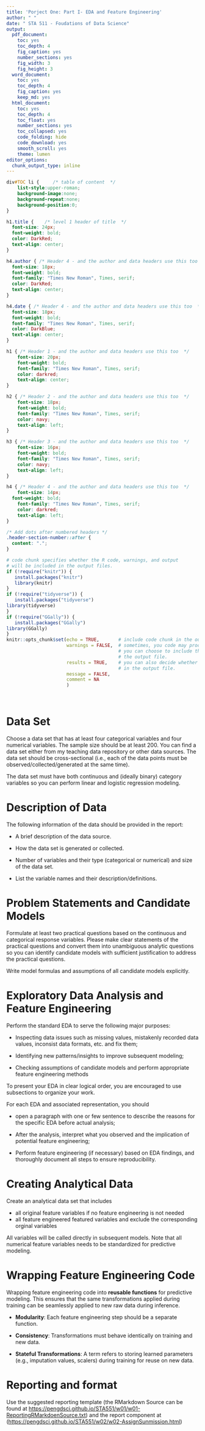 ---
title: 'Porject One: Part I- EDA and Feature Engineering'
author: " "
date: " STA 511 - Foudations of Data Science"
output:
  pdf_document: 
    toc: yes
    toc_depth: 4
    fig_caption: yes
    number_sections: yes
    fig_width: 3
    fig_height: 3
  word_document: 
    toc: yes
    toc_depth: 4
    fig_caption: yes
    keep_md: yes
  html_document: 
    toc: yes
    toc_depth: 4
    toc_float: yes
    number_sections: yes
    toc_collapsed: yes
    code_folding: hide
    code_download: yes
    smooth_scroll: yes
    theme: lumen
editor_options: 
  chunk_output_type: inline
---

```{css, echo = FALSE}
div#TOC li {     /* table of content  */
    list-style:upper-roman;
    background-image:none;
    background-repeat:none;
    background-position:0;
}

h1.title {    /* level 1 header of title  */
  font-size: 24px;
  font-weight: bold;
  color: DarkRed;
  text-align: center;
}

h4.author { /* Header 4 - and the author and data headers use this too  */
  font-size: 18px;
  font-weight: bold;
  font-family: "Times New Roman", Times, serif;
  color: DarkRed;
  text-align: center;
}

h4.date { /* Header 4 - and the author and data headers use this too  */
  font-size: 18px;
  font-weight: bold;
  font-family: "Times New Roman", Times, serif;
  color: DarkBlue;
  text-align: center;
}

h1 { /* Header 1 - and the author and data headers use this too  */
    font-size: 20px;
    font-weight: bold;
    font-family: "Times New Roman", Times, serif;
    color: darkred;
    text-align: center;
}

h2 { /* Header 2 - and the author and data headers use this too  */
    font-size: 18px;
    font-weight: bold;
    font-family: "Times New Roman", Times, serif;
    color: navy;
    text-align: left;
}

h3 { /* Header 3 - and the author and data headers use this too  */
    font-size: 16px;
    font-weight: bold;
    font-family: "Times New Roman", Times, serif;
    color: navy;
    text-align: left;
}

h4 { /* Header 4 - and the author and data headers use this too  */
    font-size: 14px;
  font-weight: bold;
    font-family: "Times New Roman", Times, serif;
    color: darkred;
    text-align: left;
}

/* Add dots after numbered headers */
.header-section-number::after {
  content: ".";
}
```

```{r setup, include=FALSE}
# code chunk specifies whether the R code, warnings, and output 
# will be included in the output files.
if (!require("knitr")) {
   install.packages("knitr")
   library(knitr)
}
if (!require("tidyverse")) {
   install.packages("tidyverse")
library(tidyverse)
}
if (!require("GGally")) {
   install.packages("GGally")
library(GGally)
}
knitr::opts_chunk$set(echo = TRUE,       # include code chunk in the output file
                      warnings = FALSE,  # sometimes, you code may produce warning messages,
                                         # you can choose to include the warning messages in
                                         # the output file. 
                      results = TRUE,    # you can also decide whether to include the output
                                         # in the output file.
                      message = FALSE,
                      comment = NA
                      )  
```



\

# Data Set


Choose a data set that has at least four categorical variables and four numerical variables. The sample size should be at least 200. You can find a data set either from my teaching data repository or other data sources. The data set should be cross-sectional (i.e., each of the data points must be observed/collected/generated at the same time).

The data set must have both continuous and (ideally binary) category variables so you can perform linear and logistic regression modeling.

# Description of Data

The following information of the data should be provided in the report:

* A brief description of the data source.

* How the data set is generated or collected.

* Number of variables and their type (categorical or numerical) and size of the data set.

* List the variable names and their description/definitions.


# Problem Statements and Candidate Models

Formulate at least two practical questions based on the continuous and categorical response variables. Please make clear statements of the practical questions and convert them into unambiguous analytic questions so you can identify candidate models with sufficient justification to address the practical questions.

Write model formulas and assumptions of all candidate models explicitly.



# Exploratory Data Analysis and Feature Engineering

Perform the standard EDA to serve the following major purposes:

* Inspecting data issues such as missing values, mistakenly recorded data values, inconsist data formats, etc. and fix them;

* Identifying new patterns/insights to improve subsequent modeling;

* Checking assumptions of candidate models and perform appropriate feature engineering methods 

To present your EDA in clear logical order, you are encouraged to use subsections to organize your work.

For each EDA and associated representation, you should 

* open a paragraph with one or few sentence to describe the reasons for the specific EDA before actual analysis;

* After the analysis, interpret what you observed and the implication of potential feature engineering;

* Perform feature engineering (if necessary) based on EDA findings, and thoroughly document all steps to ensure reproducibility.


# Creating Analytical Data

Create an analytical data set that includes

* all original feature variables if no feature engineering is not needed
* all feature engineered featured variables and exclude the corresponding orginal variables

All variables will be called directly in subsequent models. Note that all numerical feature variables needs to be standardized for predictive modeling. 


# Wrapping Feature Engineering Code

Wrapping feature engineering code into **reusable functions** for predictive modeling. This ensures that the same transformations applied during training can be seamlessly applied to new raw data during inference.

* **Modularity**: Each feature engineering step should be a separate function.

* **Consistency**: Transformations must behave identically on training and new data.

* **Stateful Transformations**: A term refers to storing learned parameters (e.g., imputation values, scalers) during training for reuse on new data. 


# Reporting and format

Use the suggested reporting template (the RMarkdown Source can be found at <https://pengdsci.github.io/STA551/w01/w01-ReportingRMarkdoenSource.txt>) and the report component at (<https://pengdsci.github.io/STA551/w02/w02-AssignSunmission.html>)


























